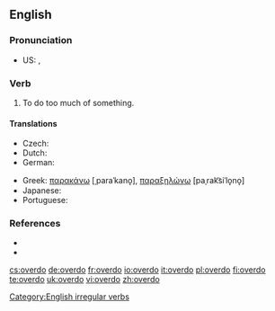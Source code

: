 ==English==

===Pronunciation===
* US: {{IPA|/'ovəɻdu/}}, {{SAMPA|/'ov@r\`du/}}

===Verb===
{{en-verb|overdoes|overdoing|overdid|overdone}}

# To do too much of something.

====Translations====
{{trans-top|to do too much of something}}
* Czech: {{t-|cs|přehnat}}
* Dutch: {{t+|nl|overdrijven}}
* German: {{t+|de|übertreiben}}
{{trans-mid}}
* Greek: [[παρακάνω]] [ˌparaˈkano̞], [[παραξηλώνω]] [paˌrak͡siˈlo̞no̞]
* Japanese: {{t-|ja|過ぎる|tr=sugiru|sc=Jpan}}
* Portuguese: {{t|pt|exagerar}}
{{trans-bottom}}

===References===
* {{R:Century 1911}}
* {{R:Webster 1913}}

[[Category:English irregular verbs]]

[[cs:overdo]]
[[de:overdo]]
[[fr:overdo]]
[[io:overdo]]
[[it:overdo]]
[[pl:overdo]]
[[fi:overdo]]
[[te:overdo]]
[[uk:overdo]]
[[vi:overdo]]
[[zh:overdo]]